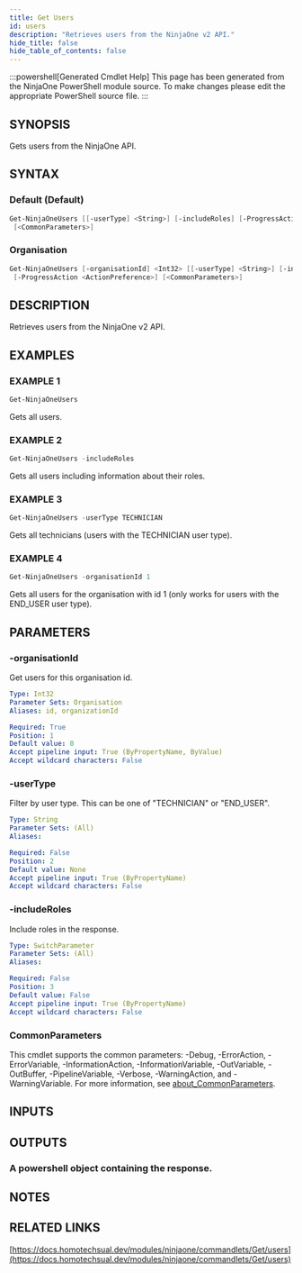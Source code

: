 ```yaml
---
title: Get Users
id: users
description: "Retrieves users from the NinjaOne v2 API."
hide_title: false
hide_table_of_contents: false
---
```


:::powershell[Generated Cmdlet Help]
This page has been generated from the NinjaOne PowerShell module source. To make changes please edit the appropriate PowerShell source file.
:::

## SYNOPSIS

Gets users from the NinjaOne API.

## SYNTAX

### Default (Default)

```powershell
Get-NinjaOneUsers [[-userType] <String>] [-includeRoles] [-ProgressAction <ActionPreference>]
 [<CommonParameters>]
```

### Organisation

```powershell
Get-NinjaOneUsers [-organisationId] <Int32> [[-userType] <String>] [-includeRoles]
 [-ProgressAction <ActionPreference>] [<CommonParameters>]
```

## DESCRIPTION

Retrieves users from the NinjaOne v2 API.

## EXAMPLES

### EXAMPLE 1

```powershell
Get-NinjaOneUsers
```

Gets all users.

### EXAMPLE 2

```powershell
Get-NinjaOneUsers -includeRoles
```

Gets all users including information about their roles.

### EXAMPLE 3

```powershell
Get-NinjaOneUsers -userType TECHNICIAN
```

Gets all technicians (users with the TECHNICIAN user type).

### EXAMPLE 4

```powershell
Get-NinjaOneUsers -organisationId 1
```

Gets all users for the organisation with id 1 (only works for users with the END_USER user type).

## PARAMETERS

### -organisationId

Get users for this organisation id.

```yaml
Type: Int32
Parameter Sets: Organisation
Aliases: id, organizationId

Required: True
Position: 1
Default value: 0
Accept pipeline input: True (ByPropertyName, ByValue)
Accept wildcard characters: False
```

### -userType

Filter by user type.
This can be one of "TECHNICIAN" or "END_USER".

```yaml
Type: String
Parameter Sets: (All)
Aliases:

Required: False
Position: 2
Default value: None
Accept pipeline input: True (ByPropertyName)
Accept wildcard characters: False
```

### -includeRoles

Include roles in the response.

```yaml
Type: SwitchParameter
Parameter Sets: (All)
Aliases:

Required: False
Position: 3
Default value: False
Accept pipeline input: True (ByPropertyName)
Accept wildcard characters: False
```

### CommonParameters

This cmdlet supports the common parameters: -Debug, -ErrorAction, -ErrorVariable, -InformationAction, -InformationVariable, -OutVariable, -OutBuffer, -PipelineVariable, -Verbose, -WarningAction, and -WarningVariable. For more information, see [about_CommonParameters](http://go.microsoft.com/fwlink/?LinkID=113216).

## INPUTS


## OUTPUTS

### A powershell object containing the response.

## NOTES

## RELATED LINKS

[https://docs.homotechsual.dev/modules/ninjaone/commandlets/Get/users](https://docs.homotechsual.dev/modules/ninjaone/commandlets/Get/users)
